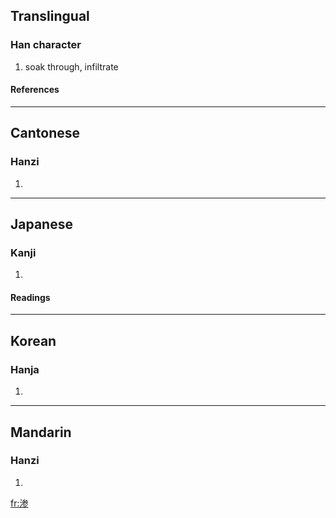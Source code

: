 {{see|滲}}

==Translingual==
===Han character===
{{Han char|rn=85|rad=水|as=08|sn=11|four=|canj=水戈大竹 (EIKH)}}
# soak through, infiltrate
====References====
{{Han ref|kx=0633.371|hdz=31665.050|uh=6E17|ud=28183}}

----
==Cantonese==
===Hanzi===
{{yue-hanzi|jyut=|y=sam3}}
# {{defn|Cantonese}}

----
==Japanese==
===Kanji===
{{ja-kanji|grade=|rs=水08}}
# {{defn|Japanese}} 
====Readings====
{{ja-readings|on=[[しん]] (shin)|kun=[[しみる]] (shimiru)}}

----
==Korean==
===Hanja===
{{ko-hanja|hangeul=참|eumhun=|rv=cham|mr=ch'am|y=cham}}
# {{defn|Korean}}

----
==Mandarin==
===Hanzi===
{{cmn-hanzi|tra=滲|pin=[[shèn]] (shen4)|wg=shen<sup>4</sup>}}
# {{defn|Mandarin}}

[[fr:渗]]